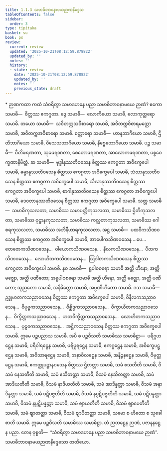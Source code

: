 ```yaml
---
title: 1.1.3 သမာဓိဘာဝနာမယဉာဏနိဒ္ဒေသ
tableOfContents: false
sidebar:
  order: 3
type: tipitaka
basket: su
book: ps
review:
  current: review
  updated: '2025-10-21T08:12:59.878822'
  updated_by: ''
  notes: ''
  history:
  - state: review
    date: '2025-10-21T08:12:59.878822'
    updated_by: ''
    notes: ''
    previous_state: draft
---
```



<DynamicBreadcrumb />


<ReviewStatus review={frontmatter.review} showDetails={true} />

<HypothesisAnnotation frontmatter={frontmatter} />

<Paragraph type="center" book="ps">
* ဉာဏကထာ
</Paragraph>


<Division number="43" book="ps" e="ch" v="26" p="3">

<Paragraph number="324" book="ps">
ကထံ သံဝရိတွာ သမာဒဟနေ ပညာ သမာဓိဘာဝနာမယေ ဉာဏံ?
</Paragraph>

<Paragraph number="325" book="ps">
ဧကော သမာဓိ—  စိတ္တဿ ဧကဂ္ဂတာ.
</Paragraph>

<Paragraph number="326" book="ps">
ဒွေ သမာဓီ—  လောကိယော သမာဓိ, လောကုတ္တရော သမာဓိ.
</Paragraph>

<Paragraph number="327" book="ps">
တယော သမာဓီ—  သဝိတက္ကသဝိစာရော သမာဓိ, အဝိတက္ကဝိစာရမတ္တော သမာဓိ, အဝိတက္ကအဝိစာရော သမာဓိ.
</Paragraph>

<Paragraph number="328" book="ps">
စတ္တာရော သမာဓီ—  ဟာနဘာဂိယော သမာဓိ, ဌိတိဘာဂိယော သမာဓိ, ဝိသေသဘာဂိယော သမာဓိ, နိဗ္ဗေဓဘာဂိယော သမာဓိ.
</Paragraph>

<Paragraph number="329" book="ps">
ပဉ္စ သမာဓီ—  ပီတိဖရဏတာ, သုခဖရဏတာ, စေတောဖရဏတာ, အာလောကဖရဏတာ, ပစ္စဝေက္ခဏာနိမိတ္တံ.
</Paragraph>

<Paragraph number="330" book="ps">
ဆ သမာဓီ—  ဗုဒ္ဓါနုဿတိဝသေန စိတ္တဿ ဧကဂ္ဂတာ အဝိက္ခေပေါ သမာဓိ, ဓမ္မာနုဿတိဝသေန စိတ္တဿ ဧကဂ္ဂတာ အဝိက္ခေပေါ သမာဓိ, သံဃာနုဿတိဝသေန စိတ္တဿ ဧကဂ္ဂတာ အဝိက္ခေပေါ သမာဓိ, သီလာနုဿတိဝသေန စိတ္တဿ ဧကဂ္ဂတာ အဝိက္ခေပေါ သမာဓိ, စာဂါနုဿတိဝသေန စိတ္တဿ ဧကဂ္ဂတာ အဝိက္ခေပေါ သမာဓိ, ဒေဝတာနုဿတိဝသေန စိတ္တဿ ဧကဂ္ဂတာ အဝိက္ခေပေါ သမာဓိ.
</Paragraph>

<Paragraph number="331" book="ps">
သတ္တ သမာဓီ—  သမာဓိကုသလတာ, သမာဓိဿ သမာပတ္တိကုသလတာ, သမာဓိဿ ဌိတိကုသလတာ, သမာဓိဿ ဝုဋ္ဌာနကုသလတာ, သမာဓိဿ ကလ္လတာကုသလတာ, သမာဓိဿ ဂေါစရကုသလတာ, သမာဓိဿ အဘိနီဟာရကုသလတာ.
</Paragraph>

<Paragraph number="332" book="ps">
အဋ္ဌ သမာဓီ—  ပထဝီကသိဏဝသေန စိတ္တဿ ဧကဂ္ဂတာ အဝိက္ခေပေါ သမာဓိ, အာပေါကသိဏဝသေန …ပေ…  တေဇောကသိဏဝသေန…  ဝါယောကသိဏဝသေန…  နီလကသိဏဝသေန…  ပီတကသိဏဝသေန…  လောဟိတကသိဏဝသေန…  ဩဒါတကသိဏဝသေန စိတ္တဿ ဧကဂ္ဂတာ အဝိက္ခေပေါ သမာဓိ.
</Paragraph>

<Paragraph number="333" book="ps">
နဝ သမာဓီ—  ရူပါဝစရော သမာဓိ အတ္ထိ ဟီနော, အတ္ထိ မဇ္ဈော, အတ္ထိ ပဏီတော; အရူပါဝစရော သမာဓိ အတ္ထိ ဟီနော, အတ္ထိ မဇ္ဈော, အတ္ထိ ပဏီတော; သုညတော သမာဓိ, အနိမိတ္တော သမာဓိ, အပ္ပဏိဟိတော သမာဓိ.
</Paragraph>

<Paragraph number="334" book="ps">
ဒသ သမာဓီ—  ဥဒ္ဓုမာတကသညာဝသေန စိတ္တဿ ဧကဂ္ဂတာ အဝိက္ခေပေါ သမာဓိ, ဝိနီလကသညာဝသေန…  ဝိပုဗ္ဗကသညာဝသေန…  ဝိစ္ဆိဒ္ဒကသညာဝသေန…  ဝိက္ခာယိတကသညာဝသေန…  ဝိက္ခိတ္တကသညာဝသေန…  ဟတဝိက္ခိတ္တကသညာဝသေန…  လောဟိတကသညာဝသေန…  ပုဠဝကသညာဝသေန…  အဋ္ဌိကသညာဝသေန စိတ္တဿ ဧကဂ္ဂတာ အဝိက္ခေပေါ သမာဓိ. ဣမေ ပဉ္စပညာသ သမာဓီ.
</Paragraph>

</Division>
<Division number="44" book="ps" e="ch" v="26" p="3">

<Paragraph number="335" book="ps">
အပိ စ ပဉ္စဝီသတိ သမာဓိဿ သမာဓိဋ္ဌာ—  ပရိဂ္ဂဟဋ္ဌေန သမာဓိ, ပရိဝါရဋ္ဌေန သမာဓိ, ပရိပူရဋ္ဌေန သမာဓိ, ဧကဂ္ဂဋ္ဌေန သမာဓိ, အဝိက္ခေပဋ္ဌေန သမာဓိ, အဝိသာရဋ္ဌေန သမာဓိ, အနာဝိလဋ္ဌေန သမာဓိ, အနိဉ္ဇနဋ္ဌေန သမာဓိ, ဝိမုတ္တဋ္ဌေန သမာဓိ, ဧကတ္တုပဋ္ဌာနဝသေန စိတ္တဿ ဌိတတ္တာ သမာဓိ, သမံ ဧသတီတိ သမာဓိ, ဝိသမံ နေသတီတိ သမာဓိ, သမံ ဧသိတတ္တာ သမာဓိ, ဝိသမံ နေသိတတ္တာ သမာဓိ, သမံ အာဒိယတီတိ သမာဓိ, ဝိသမံ နာဒိယတီတိ သမာဓိ, သမံ အာဒိန္နတ္တာ သမာဓိ, ဝိသမံ အနာဒိန္နတ္တာ သမာဓိ, သမံ ပဋိပဇ္ဇတီတိ သမာဓိ, ဝိသမံ နပ္ပဋိပဇ္ဇတီတိ သမာဓိ, သမံ ပဋိပန္နတ္တာ သမာဓိ, ဝိသမံ နပ္ပဋိပန္နတ္တာ သမာဓိ, သမံ ဈာယတီတိ သမာဓိ, ဝိသမံ ဈာပေတီတိ သမာဓိ, သမံ ဈာတတ္တာ သမာဓိ, ဝိသမံ ဈာပိတတ္တာ သမာဓိ, သမော စ ဟိတော စ သုခေါ စာတိ သမာဓိ. ဣမေ ပဉ္စဝီသတိ သမာဓိဿ သမာဓိဋ္ဌာ. တံ ဉာတဋ္ဌေန ဉာဏံ, ပဇာနနဋ္ဌေန ပညာ. တေန ဝုစ္စတိ—  “သံဝရိတွာ သမာဒဟနေ ပညာ သမာဓိဘာဝနာမယေ ဉာဏံ”.

</Paragraph>
</Division>

<Paragraph number="336" type="center" book="ps">
သမာဓိဘာဝနာမယဉာဏနိဒ္ဒေသော တတိယော.
</Paragraph>